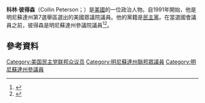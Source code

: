 '''科林·彼得森'''（Collin Peterson；{{bd|1944年|6月29日}}）是[[美國|美國]]的一位政治人物。自1991年開始，他是明尼蘇達州第7選舉區選出的美國眾議院議員。他的黨籍是[[民主黨_(美國)|民主黨]]。在當選國會議員之前，彼得森是明尼蘇達州參議院議員<ref>{{cite web|url=http://www.ourcampaigns.com/RaceDetail.html?RaceID=748811 |title=MN State Senate 10 Race - Nov 02, 1976 |publisher=Our Campaigns |date= |accessdate=January 15, 2012}}</ref><ref>{{cite web|url=http://www.ourcampaigns.com/RaceDetail.html?RaceID=432458 |title=MN State Senate 10 Race - Nov 02, 1982 |publisher=Our Campaigns |date= |accessdate=January 15, 2012}}</ref>。
== 參考資料 ==
{{reflist}}
[[Category:美国民主党联邦众议员|Category:美国民主党联邦众议员]]
[[Category:明尼蘇達州聯邦眾議員|Category:明尼蘇達州聯邦眾議員]]
[[Category:明尼蘇達州參議員|Category:明尼蘇達州參議員]]